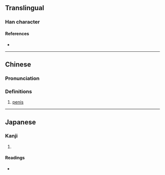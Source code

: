 {{character info}}
==Translingual==

===Han character===
{{Han char|rn=44|rad=尸|as=15|sn=18|four=77296|canj=SJKF|ids=⿸尸寮}}

====References====
* {{Han ref|kx=0304.030|dkj=07813|dj=0602.110|hdz=20982.010|uh=5C6A|ud=23658|bh=EFC3|bd=61379}}

----

==Chinese==
{{zh-forms|alt=⿸尸㝋-second round simplified}}

===Pronunciation===
{{zh-pron
|m=liáo
|c=liu4
|cat=
}}

===Definitions===
{{zh-hanzi}}

# [[penis]]

----

==Japanese==

===Kanji===
{{ja-kanji|grade=|rs=尸15}}

# {{rfdef|ja|sort=尸15}}

====Readings====
* {{ja-readings|on=[[りょう]] (ryō)|kun=}}